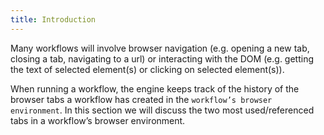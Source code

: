 ```yaml
---
title: Introduction
---
```


Many workflows will involve browser navigation (e.g. opening a new tab, closing a tab, navigating to a url) or interacting with the DOM (e.g. getting the text of selected element(s) or clicking on selected element(s)).

When running a workflow, the engine keeps track of the history of the browser tabs a workflow has created in the `workflow’s browser environment`. In this section we will discuss the two most used/referenced tabs in a workflow’s browser environment.
